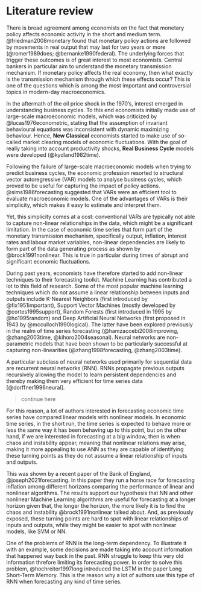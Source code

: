 # Literature review {#lit-review}

There is broad agreement among economists on the fact that monetary policy affects economic activity in the short and medium term. @friedman2008monetary found that monetary policy actions are followed by movements in real output that may last for two years or more (@romer1989does; @bernanke1990federal). The underlying forces that trigger these outcomes is of great interest to most economists. Central bankers in particular aim to understand the monetary transmission mechanism. If monetary policy affects the real economy, then what exactly is the transmission mechanism through which these effects occur? This is one of the questions which is among the most important and controversial topics in modern-day macroeconomics.

In the aftermath of the oil price shock in the 1970's, interest emerged in understanding business cycles. To this end economists initially made use of large-scale macroeconomic models, which was criticized by @lucas1976econometric, stating that the assumption of invariant behavioural equations was inconsistent with dynamic maximizing behaviour. Hence, **New Classical** economists started to make use of so-called market clearing models of economic fluctuations. With the goal of really taking into account productivity shocks, **Real Business Cycle** models were developed (@kydland1982time).

Following the failure of large-scale macroeconomic models when trying to predict business cycles, the economic profession resorted to structural vector autoregressive (VAR) models to analyse business cycles, which proved to be useful for capturing the impact of policy actions. @sims1986forecasting suggested that VARs were an efficient tool to evaluate macroeconomic models. One of the advantages of VARs is their simplicity, which makes it easy to estimate and interpret them.

Yet, this simplicity comes at a cost: conventional VARs are typically not able to capture non-linear relationships in the data, which might be a significant limitation. In the case of economic time series that form part of the monetary transmission mechanism, specifically output, inflation, interest rates and labour market variables, non-linear dependencies are likely to form part of the data generating process as shown by @brock1991nonlinear. This is true in particular during times of abrupt and significant economic fluctuations.

During past years, economists have therefore started to add non-linear techniques to their forecasting toolkit. Machine Learning has contributed a lot to this field of research. Some of the most popular machine learning techniques which do not assume a linear relationship between inputs and outputs include K-Nearest Neighbors (first introduced by @fix1951important), Support Vector Machines (mostly developed by @cortes1995support), Random Forests (first introduced in 1995 by @ho1995random) and Deep Artificial Neural Networks (first proposed in 1943 by @mcculloch1990logical). The latter have been explored previously in the realm of time series forecasting (@hamzaccebi2008improving, @zhang2003time, @kihoro2004seasonal). Neural networks are non-parametric models that have been shown to be particularly successful at capturing non-linearities (@zhang1998forecasting, @zhang2003time).

A particular subclass of neural networks used primarily for sequential data are recurrent neural networks (RNN). RNNs propagate previous outputs recursively allowing the model to learn persistent dependencies and thereby making them very efficient for time series data [@dorffner1996neural]. 

> continue here

For this reason, a lot of authors interested in forecasting economic time series have compared linear models with nonlinear models. In economic time series, in the short run, the time series is expected to behave more or less the same way it has been behaving up to this point, but on the other hand, if we are interested in forecasting at a big window, then is when chaos and instability appear, meaning that nonlinear relations may arise, making it more appealing to use ANN as they are capable of identifying these turning points as they do not assume a linear relationship of inputs and outputs.

This was shown by a recent paper of the Bank of England, @joseph2021forecasting. In this paper they run a horse race for forecasting inflation among different horizons comparing the performance of linear and nonlinear algorithms. The results support our hypothesis that NN and other nonlinear Machine Learning algorithms are useful for forecasting at a longer horizon given that, the longer the horizon, the more likely it is to find the chaos and instability @brock1991nonlinear talked about. And, as previously exposed, these turning points are hard to spot with linear relationships of inputs and outputs, while they might be easier to spot with nonlinear models, like SVM or NN.

One of the problems of RNN is the long-term dependency. To illustrate it with an example, some decisions are made taking into account information that happened way back in the past. RNN struggle to keep this very old information threfore limiting its forecasting power. In order to solve this problem,  @hochreiter1997long introduced the LSTM in the paper Long Short-Term Memory. This is the reason why a lot of authors use this type of RNN when forecasting any kind of time series.
